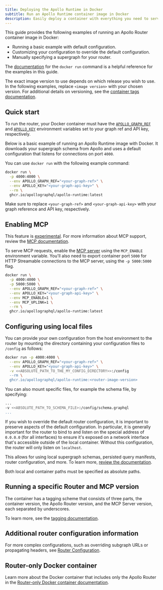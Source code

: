 ```yaml
---
title: Deploying the Apollo Runtime in Docker
subtitle: Run an Apollo Runtime container image in Docker
description: Easily deploy a container with everything you need to serve GraphQL requests using Apollo.
---
```



This guide provides the following examples of running an Apollo Router container image in Docker:

* Running a basic example with default configuration.
* Customizing your configuration to override the default configuration.
* Manually specifying a supergraph for your router.

The [documentation](https://docs.docker.com/engine/reference/run/) for the `docker run` command is a helpful reference for the examples in this guide.

The exact image version to use depends on which release you wish to use. In the following examples, replace `<image version>` with your chosen version. For additional details on versioning, see the [container tags documentation](https://github.com/apollographql/apollo-runtime?tab=readme-ov-file#container-tags).

<ElasticNotice />

## Quick start

To run the router, your Docker container must have the [`APOLLO_GRAPH_REF`](/router/configuration/overview#apollo_graph_ref) and [`APOLLO_KEY`](/router/configuration/overview#apollo_key) environment variables set to your graph ref and API key, respectively.

Below is a basic example of running an Apollo Runtime image with Docker. It downloads your supergraph schema from Apollo and uses a default configuration that listens for connections on port `4000`.

You can use `docker run` with the following example command:

```bash title="Docker"
docker run \
  -p 4000:4000 \
  --env APOLLO_GRAPH_REF="<your-graph-ref>" \
  --env APOLLO_KEY="<your-graph-api-key>" \
  --rm \
  ghcr.io/apollographql/apollo-runtime:latest
```

Make sure to replace `<your-graph-ref>` and `<your-graph-api-key>` with your graph reference and API key, respectively.

## Enabling MCP

<ExperimentalFeature>

This feature is [experimental](/graphos/resources/feature-launch-stages#experimental). For more information about MCP support,  review the [MCP documentation](https://www.apollographql.com/docs/apollo-mcp-server).

</ExperimentalFeature>

To serve MCP requests, enable the [MCP server](https://www.apollographql.com/docs/apollo-mcp-server) using the `MCP_ENABLE` environment variable. You'll also need to export container port `5000` for HTTP Streamable connections to the MCP server, using the `-p 5000:5000` flag.

```bash title="Docker" {3, 6}
docker run \
  -p 4000:4000 \
  -p 5000:5000 \
  --env APOLLO_GRAPH_REF="<your-graph-ref>" \
  --env APOLLO_KEY="<your-graph-api-key>" \
  --env MCP_ENABLE=1 \
  --env MCP_UPLINK=1 \
  --rm \
  ghcr.io/apollographql/apollo-runtime:latest
```

## Configuring using local files

You can provide your own configuration from the host environment to the router by mounting the directory containing your configuration files to `/config` as follows:

```bash title="Docker"
docker run -p 4000:4000 \
  --env APOLLO_GRAPH_REF="<your-graph-ref>" \
  --env APOLLO_KEY="<your-graph-api-key>" \
  -v <<ABSOLUTE_PATH_TO_THE_MY_CONFIG_DIRECTORY>>:/config
  --rm \
  ghcr.io/apollographql/apollo-runtime:<router-image-version>
```

You can also mount specific files, for example the schema file, by specifying:

```bash title="Docker"
...
-v <<ABSOLUTE_PATH_TO_SCHEMA_FILE>:/config/schema.graphql 
...
```

If you wish to override the default router configuration, it is important to preserve aspects of the default configuration. In particular, it is generally important for the router to bind to and listen on the special address of `0.0.0.0` (for all interfaces) to ensure it's exposed on a network interface that's accessible outside of the local container. Without this configuration, the router will only listen on `localhost`.

This allows for using local supergraph schemas, persisted query manifests, router configuration, and more. To learn more, [review the documentation](https://github.com/apollographql/apollo-runtime?tab=readme-ov-file#configuring-using-local-files).

<Note>

Both local and container paths must be specified as absolute paths.

</Note>

## Running a specific Router and MCP version

The container has a tagging scheme that consists of three parts, the container version, the Apollo Router version, and the MCP Server version, each separated by underscores.

To learn more, see the [tagging documentation](https://github.com/apollographql/apollo-runtime?tab=readme-ov-file#container-tags).

## Additional router configuration information

For more complex configurations, such as overriding subgraph URLs or propagating headers, see [Router Configuration](/router/configuration/overview/).

## Router-only Docker container

Learn more about the Docker container that includes only the Apollo Router in the [Router-only Docker container documentation](/docker-router-only).
